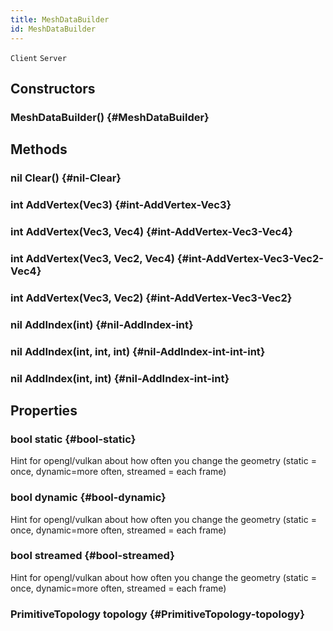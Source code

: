 ```yaml
---
title: MeshDataBuilder
id: MeshDataBuilder
---
```

`Client`
`Server`

## Constructors

### MeshDataBuilder() {#MeshDataBuilder}

## Methods

### nil Clear() {#nil-Clear}

### int AddVertex(Vec3) {#int-AddVertex-Vec3}

### int AddVertex(Vec3, Vec4) {#int-AddVertex-Vec3-Vec4}

### int AddVertex(Vec3, Vec2, Vec4) {#int-AddVertex-Vec3-Vec2-Vec4}

### int AddVertex(Vec3, Vec2) {#int-AddVertex-Vec3-Vec2}

### nil AddIndex(int) {#nil-AddIndex-int}

### nil AddIndex(int, int, int) {#nil-AddIndex-int-int-int}

### nil AddIndex(int, int) {#nil-AddIndex-int-int}

## Properties

### bool static {#bool-static}
Hint for opengl/vulkan about how often you change the geometry (static = once, dynamic=more often, streamed = each frame)

### bool dynamic {#bool-dynamic}
Hint for opengl/vulkan about how often you change the geometry (static = once, dynamic=more often, streamed = each frame)

### bool streamed {#bool-streamed}
Hint for opengl/vulkan about how often you change the geometry (static = once, dynamic=more often, streamed = each frame)

### PrimitiveTopology topology {#PrimitiveTopology-topology}

